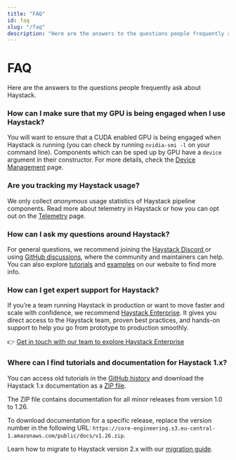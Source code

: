 ```yaml
---
title: "FAQ"
id: faq
slug: "/faq"
description: "Here are the answers to the questions people frequently ask about Haystack."
---
```


# FAQ

Here are the answers to the questions people frequently ask about Haystack.

### How can I make sure that my GPU is being engaged when I use Haystack?

You will want to ensure that a CUDA enabled GPU is being engaged when Haystack is running (you can check by running `nvidia-smi -l` on your command line). Components which can be sped up by GPU have a `device` argument in their constructor. For more details, check the [Device Management](../concepts/device-management.mdx) page.

### Are you tracking my Haystack usage?

We only collect _anonymous_ usage statistics of Haystack pipeline components. Read more about telemetry in Haystack or how you can opt out on the [Telemetry](telemetry.mdx) page.

### How can I ask my questions around Haystack?

For general questions, we recommend joining the [Haystack Discord ](https://discord.com/invite/xYvH6drSmA)or using [GitHub discussions](https://github.com/deepset-ai/haystack/discussions), where the community and maintainers can help. You can also explore [tutorials](https://haystack.deepset.ai/tutorials/40_building_chat_application_with_function_calling) and [examples](https://haystack.deepset.ai/cookbook/tools_support) on our website to find more info.

### How can I get expert support for Haystack?

If you’re a team running Haystack in production or want to move faster and scale with confidence, we recommend [Haystack Enterprise](https://haystack.deepset.ai/blog/announcing-haystack-enterprise). It gives you direct access to the Haystack team, proven best practices, and hands-on support to help you go from prototype to production smoothly.

👉 [Get in touch with our team to explore Haystack Enterprise](https://www.deepset.ai/products-and-services/haystack-enterprise)

### Where can I find tutorials and documentation for Haystack 1.x?

You can access old tutorials in the [GitHub history](https://github.com/deepset-ai/haystack-tutorials/tree/5917718cbfbb61410aab4121ee6fe754040a5dc7) and download the Haystack 1.x documentation as a [ZIP file](https://core-engineering.s3.eu-central-1.amazonaws.com/public/docs/haystack-v1-docs.zip).

The ZIP file contains documentation for all minor releases from version 1.0 to 1.26.

To download documentation for a specific release, replace the version number in the following URL: `https://core-engineering.s3.eu-central-1.amazonaws.com/public/docs/v1.26.zip`.

Learn how to migrate to Haystack version 2.x with our [migration guide](migration.mdx).